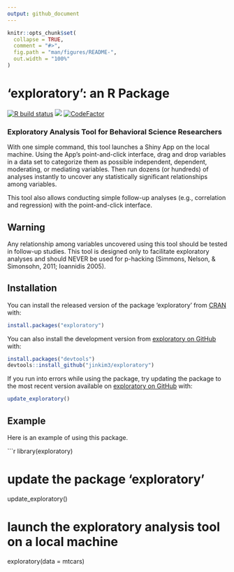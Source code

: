 ```yaml
---
output: github_document
---
```


<!-- README.md is generated from README.Rmd. Please edit that file -->

```r
knitr::opts_chunk$set(
  collapse = TRUE,
  comment = "#>",
  fig.path = "man/figures/README-",
  out.width = "100%"
)
```
# 'exploratory': an R Package

<!-- badges: start -->
[![R build status](https://github.com/jinkim3/exploratory/workflows/R-CMD-check/badge.svg)](https://github.com/jinkim3/exploratory/actions)
[![](https://img.shields.io/github/last-commit/jinkim3/exploratory.svg)](https://github.com/jinkim3/exploratory/commits/master)
[![CodeFactor](https://www.codefactor.io/repository/github/jinkim3/exploratory/badge)](https://www.codefactor.io/repository/github/jinkim3/exploratory)
<!-- badges: end -->

### Exploratory Analysis Tool for Behavioral Science Researchers

With one simple command, this tool launches a Shiny App on the
local machine.
Using the App's point-and-click interface, drag and drop variables 
in a data set to categorize them as possible independent, 
dependent, moderating, or mediating variables. 
Then run dozens (or hundreds) of analyses instantly to uncover 
any statistically significant relationships among variables.

This tool also allows conducting simple follow-up analyses (e.g., 
correlation and regression) with the point-and-click interface.

## Warning

Any relationship among variables uncovered using this tool should 
be tested in follow-up studies. This tool is designed only to 
facilitate exploratory analyses and should NEVER be used for p-hacking 
(Simmons, Nelson, & Simonsohn, 2011; Ioannidis 2005).

## Installation

You can install the released version of the package 'exploratory'
from [CRAN](https://cran.r-project.org/package=exploratory) with:

``` r
install.packages("exploratory")
```

You can also install the development version from
[exploratory on GitHub](https://github.com/jinkim3/exploratory) with:

``` r
install.packages("devtools")
devtools::install_github("jinkim3/exploratory")
```

If you run into errors while using the package, try updating 
the package to the most recent version available on 
[exploratory on GitHub](https://github.com/jinkim3/exploratory) with:

``` r
update_exploratory()
```

## Example

Here is an example of using this package.

```r
library(exploratory)

# update the package 'exploratory'
update_exploratory()

# launch the exploratory analysis tool on a local machine
exploratory(data = mtcars)
